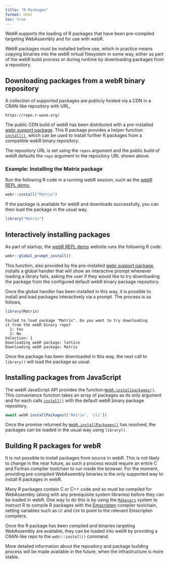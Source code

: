 ```yaml
---
title: "R Packages"
format: html
toc: true
---
```


WebR supports the loading of R packages that have been pre-compiled targeting WebAssembly and for use with webR.

WebR packages must be installed before use, which in practice means copying binaries into the webR virtual filesystem in some way, either as part of the webR build process or during runtime by downloading packages from a repository.

## Downloading packages from a webR binary repository

A collection of supported packages are publicly hosted via a CDN in a CRAN-like repository with URL,

    https://repo.r-wasm.org/

The public CDN build of webR has been distributed with a pre-installed [webr support package](api/r.qmd). This R package provides a helper function [`install()`](api/r.qmd#install-one-or-more-packages-from-a-webr-binary-package-repo), which can be used to install further R packages from a compatible webR binary repository.

The repository URL is set using the `repos` argument and the public build of webR defaults the `repo` argument to the repository URL shown above.

### Example: Installing the Matrix package

Run the following R code in a running webR session, such as the [webR REPL demo](https://webr.r-wasm.org/latest/),

```r
webr::install("Matrix")
```

If the package is available for webR and downloads successfully, you can then load the package in the usual way.

```r
library("Matrix")
```

## Interactively installing packages

As part of startup, the [webR REPL demo](https://webr.r-wasm.org/latest/) website runs the following R code:

```r
webr::global_prompt_install()
```

This function, also provided by the pre-installed [webr support package](api/r.qmd), installs a global handler that will show an interactive prompt whenever loading a library fails, asking the user if they would like to try downloading the package from the configured default webR binary package repository.

Once the global handler has been installed in this way, it is possible to install and load packages interactively via a prompt. The process is as follows,

``` r
library(Matrix)
```

    Failed to load package "Matrix". Do you want to try downloading
    it from the webR binary repo?
      1: Yes
      2: No
    Selection: 1
    Downloading webR package: lattice
    Downloading webR package: Matrix

Once the package has been downloaded in this way, the next call to `library()` will load the package as usual.

## Installing packages from JavaScript

The webR JavaScript API provides the function [`WebR.installpackages()`](api/js/classes/WebR.WebR.md#installpackages). This convenience function takes an array of packages as its only argument and for each calls [`install()`](api/r.qmd#install-one-or-more-packages-from-a-webr-binary-package-repo) with the default webR binary package repository.

``` javascript
await webR.installPackages(['Matrix', 'cli'])
```

Once the promise returned by [`WebR.installPackages()`](api/js/classes/WebR.WebR.md#installpackages) has resolved, the packages can be loaded in the usual way using `library()`.

## Building R packages for webR

::: callout-note
It is not possible to install packages from source in webR. This is not likely to change in the near future, as such a process would require an entire C and Fortran compiler toolchain to run inside the browser. For the moment, providing pre-compiled WebAssembly binaries is the only supported way to install R packages in webR.
:::

Many R packages contain C or C++ code and so must be compiled for WebAssembly (along with any prerequisite system libraries) before they can be loaded in webR. One way to do this is by using the [`Makevars`](https://cran.r-project.org/doc/manuals/r-devel/R-exts.html#Using-Makevars) system to instruct R to compile R packages with the [Emscripten](https://emscripten.org/index.html) compiler toolchain, setting variables such as `CC` and `CXX` to point to the relevant Emscripten compilers.

Once the R package has been compiled and binaries targeting WebAssembly are available, they can be loaded into webR by providing a CRAN-like repo to the `webr::install()` command.

More detailed information about the repository and package building process will be made available in the future, when the infrastructure is more stable.
